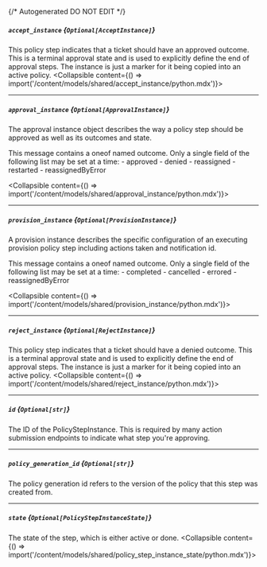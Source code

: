 {/* Autogenerated DO NOT EDIT  */}

##### `accept_instance` *{`Optional[AcceptInstance]`}*
This policy step indicates that a ticket should have an approved outcome. This is a terminal approval state and is used to explicitly define the end of approval steps.
 The instance is just a marker for it being copied into an active policy.
<Collapsible content={() => import('/content/models/shared/accept_instance/python.mdx')}>
</Collapsible>

---
##### `approval_instance` *{`Optional[ApprovalInstance]`}*
The approval instance object describes the way a policy step should be approved as well as its outcomes and state.

This message contains a oneof named outcome. Only a single field of the following list may be set at a time:
  \- approved
  \- denied
  \- reassigned
  \- restarted
  \- reassignedByError

<Collapsible content={() => import('/content/models/shared/approval_instance/python.mdx')}>
</Collapsible>

---
##### `provision_instance` *{`Optional[ProvisionInstance]`}*
A provision instance describes the specific configuration of an executing provision policy step including actions taken and notification id.

This message contains a oneof named outcome. Only a single field of the following list may be set at a time:
  \- completed
  \- cancelled
  \- errored
  \- reassignedByError

<Collapsible content={() => import('/content/models/shared/provision_instance/python.mdx')}>
</Collapsible>

---
##### `reject_instance` *{`Optional[RejectInstance]`}*
This policy step indicates that a ticket should have a denied outcome. This is a terminal approval state and is used to explicitly define the end of approval steps.
 The instance is just a marker for it being copied into an active policy.
<Collapsible content={() => import('/content/models/shared/reject_instance/python.mdx')}>
</Collapsible>

---
##### `id` *{`Optional[str]`}*
The ID of the PolicyStepInstance. This is required by many action submission endpoints to indicate what step you're approving.

---
##### `policy_generation_id` *{`Optional[str]`}*
The policy generation id refers to the version of the policy that this step was created from.

---
##### `state` *{`Optional[PolicyStepInstanceState]`}*
The state of the step, which is either active or done.
<Collapsible content={() => import('/content/models/shared/policy_step_instance_state/python.mdx')}>
</Collapsible>

